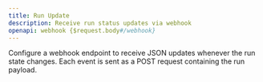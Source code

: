 ```yaml
---
title: Run Update
description: Receive run status updates via webhook
openapi: webhook {$request.body#/webhook}
---
```


Configure a webhook endpoint to receive JSON updates whenever the run state
changes. Each event is sent as a POST request containing the run payload.
